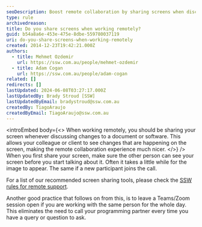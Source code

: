 ```yaml
---
seoDescription: Boost remote collaboration by sharing screens when discussing document changes or software updates with colleagues or clients.
type: rule
archivedreason:
title: Do you share screens when working remotely?
guid: b54a8a6e-453e-475e-8dbe-559780037119
uri: do-you-share-screens-when-working-remotely
created: 2014-12-23T19:42:21.000Z
authors:
  - title: Mehmet Ozdemir
    url: https://ssw.com.au/people/mehmet-ozdemir
  - title: Adam Cogan
    url: https://ssw.com.au/people/adam-cogan
related: []
redirects: []
lastUpdated: 2024-06-08T03:27:17.000Z
lastUpdatedBy: Brady Stroud [SSW]
lastUpdatedByEmail: bradystroud@ssw.com.au
createdBy: TiagoAraujo
createdByEmail: TiagoAraujo@ssw.com.au
---
```


<introEmbed
  body={<>
When working remotely, you should be sharing your screen whenever discussing changes to a document or software. This allows your colleague or client to see changes that are happening on the screen, making the remote collaboration experience much nicer.
  </>}
/>
When you first share your screen, make sure the other person can see your screen before you start talking about it. Often it takes a little while for the image to appear. The same if a new participant joins the call.

For a list of our recommended screen sharing tools, please check the [SSW rules for remote support](/do-you-know-the-best-way-to-give-the-best-customer-support).

Another good practice that follows on from this, is to leave a Teams/Zoom session open if you are working with the same person for the whole day. This eliminates the need to call your programming partner every time you have a query or question to ask.

